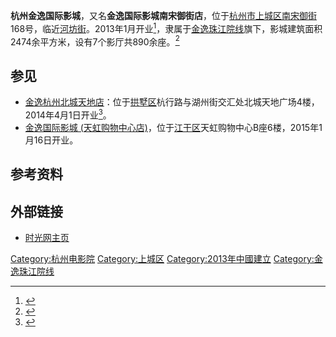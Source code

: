 '''杭州金逸国际影城'''，又名'''金逸国际影城南宋御街店'''，位于[[杭州市|杭州市]][[上城区|上城区]][[南宋御街|南宋御街]]168号，临近[[河坊街|河坊街]]。2013年1月开业<ref >{{cite web |url=http://news.winshang.com/news-139848.html |language= |title=“金逸”和“保利”影院相继开张 2013年杭州还要开10家 |publisher=赢商网 |date=2013年1月20日 |accessdate= |archive-date=2013年11月9日 |archive-url=https://web.archive.org/web/20131109045500/http://news.winshang.com/news-139848.html |dead-url=no }}</ref>，隶属于[[金逸珠江院线|金逸珠江院线]]旗下，影城建筑面积2474余平方米，设有7个影厅共890余座。<ref>{{Cite web |url=http://theater.mtime.com/China_Zhejiang_Province_Hangzhou_Shangchengqu/3143/info.html |title=影院介绍 |accessdate=2013-11-09 |archive-date=2013-11-09 |archive-url=https://web.archive.org/web/20131109045117/http://theater.mtime.com/China_Zhejiang_Province_Hangzhou_Shangchengqu/3143/info.html |dead-url=no }}</ref>

== 参见 ==
*[[金逸杭州北城天地店|金逸杭州北城天地店]]：位于[[拱墅区|拱墅区]]杭行路与湖州街交汇处北城天地广场4楼，2014年4月1日开业<ref >{{cite web |url=http://ent.zjol.com.cn/system/2014/03/29/019938703.shtml |language= |title=展现时尚电影文化 金逸影城杭州北城天地店4月开幕 |publisher=浙江在线 |date=2014年3月29日 |accessdate= |archive-date=2014年4月13日 |archive-url=https://web.archive.org/web/20140413142747/http://ent.zjol.com.cn/system/2014/03/29/019938703.shtml |dead-url=no }}</ref>。
*[[金逸国际影城_(天虹购物中心店)|金逸国际影城 (天虹购物中心店)]]，位于[[江干区|江干区]]天虹购物中心B座6楼，2015年1月16日开业。

== 参考资料 ==
{{reflist}}

== 外部链接 ==
*[http://theater.mtime.com/China_Zhejiang_Province_Hangzhou_Shangchengqu/3143/ 时光网主页] {{Wayback|url=http://theater.mtime.com/China_Zhejiang_Province_Hangzhou_Shangchengqu/3143/ |date=20131109045049 }}

{{杭州电影院}}
{{DEFAULTSORT:}}
[[Category:杭州电影院|Category:杭州电影院]]
[[Category:上城区|Category:上城区]]
[[Category:2013年中國建立|Category:2013年中國建立]]
[[Category:金逸珠江院线|Category:金逸珠江院线]]